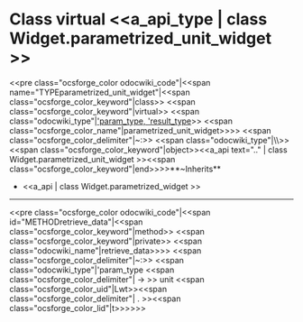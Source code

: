 =Class virtual <<a_api_type | class Widget.parametrized_unit_widget >> =
<<pre class="ocsforge_color odocwiki_code"|<<span name="TYPEparametrized_unit_widget"|<<span class="ocsforge_color_keyword"|class>> <<span class="ocsforge_color_keyword"|virtual>> <<span class="odocwiki_type"|[['param_type, 'result_type]]>> <<span class="ocsforge_color_name"|parametrized_unit_widget>>>> <<span class="ocsforge_color_delimiter"|~:>> <<span class="odocwiki_type"|\\>> <<span class="ocsforge_color_keyword"|object>><<a_api text=".." | class Widget.parametrized_unit_widget >><<span class="ocsforge_color_keyword"|end>>>>**~Inherits**
* <<a_api | class Widget.parametrized_widget >>

----
<<pre class="ocsforge_color odocwiki_code"|<<span id="METHODretrieve_data"|<<span class="ocsforge_color_keyword"|method>> <<span class="ocsforge_color_keyword"|private>> <<span class="odocwiki_name"|retrieve_data>>>> <<span class="ocsforge_color_delimiter"|~:>> <<span class="odocwiki_type"|'param_type <<span class="ocsforge_color_delimiter"| -> >> unit <<span class="ocsforge_color_uid"|Lwt>><<span class="ocsforge_color_delimiter"| . >><<span class="ocsforge_color_lid"|t>>>>>>